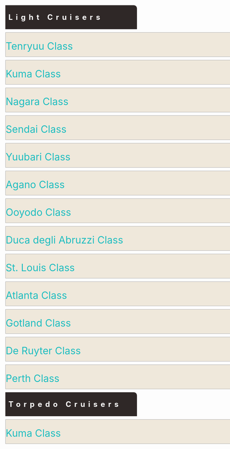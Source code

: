<div style="width: 80%; background: #2F2827; border-top-right-radius: 10px; margin: 10px; padding: 10px; letter-spacing: 10px;"><font size= 5 color =#FFFFFF>'''Light Cruisers'''</font></div>

<div style="background:#EFE8DB;border:#AAAAAA 1px solid;width:790px;margin:10px;border-top-right-radius: 10px;padding: 10px 0px 00px 0px;"><div class="toccolours mw-collapsible mw-collapsed"><font size="6" color="#1DBDC0" >Tenryuu Class</font>
<div class="mw-collapsible-content">
{{{!}} style = "width:100%" cellspacing = "1" style = ""
{{!}} align = "center" style="background: #D6C8B8; width: 500px; letter-spacing: 2px;" {{!}}<font  size="4">'''Tenryuu Kai Ni''' </font><br /><font size="2">''ID 48'' </font>
{{!}} align = "center" style="background: #D6C8B8; width: 500px; letter-spacing: 2px;" {{!}}<font  size="4">'''Tatsuta Kai Ni''' </font><br /><font size="2">''ID 32'' </font>
{{!}} align = "center" style="background: #D6C8B8; width: 500px; letter-spacing: 2px;" {{!}}<font size="4">'''Empty''' </font><br /><font size="2">''Empty'' </font>
{{!}} align = "center" style="background: #D6C8B8; width: 500px; letter-spacing: 2px;" {{!}}<font size="4">'''Empty''' </font><br /><font size="2">''Empty'' </font>
{{!}}- 
{{!}} style="background: #EFE8DB;" {{!}}{{ShipCardKai|Tenryuu/Kai Ni|size=175px|align=center}}
{{!}} style="background: #EFE8DB;" {{!}}{{ShipCardKai|Tatsuta/Kai Ni|size=175px|align=center}}
{{!}} style="background: #EFE8DB;" {{!}}[[File:Empty ship slot.png|175px|center]]
{{!}} style="background: #EFE8DB;" {{!}}[[File:Empty ship slot.png|175px|center]]
{{!}}-
{{!}}}
</div></div></div>

<div style="background:#EFE8DB;border:#AAAAAA 1px solid;width:790px;margin:10px;border-top-right-radius: 10px;padding: 10px 0px 00px 0px;"><div class="toccolours mw-collapsible mw-collapsed"><font size="6" color="#1DBDC0" >Kuma Class</font>
<div class="mw-collapsible-content">
{{{!}} style = "width:100%" cellspacing = "1" style = ""
{{!}} align = "center" style="background: #D6C8B8; width: 500px; letter-spacing: 2px;" {{!}}<font  size="4">'''Kuma Kai''' </font><br /><font size="2">''ID 13715'' </font>
{{!}} align = "center" style="background: #D6C8B8; width: 500px; letter-spacing: 2px;" {{!}}<font  size="4">'''Tama Kai Ni''' </font><br /><font size="2">''ID 13700'' </font>
{{!}} align = "center" style="background: #D6C8B8; width: 500px; letter-spacing: 2px;" {{!}}<font size="4">'''Empty''' </font><br /><font size="2">''Empty'' </font>
{{!}} align = "center" style="background: #D6C8B8; width: 500px; letter-spacing: 2px;" {{!}}<font size="4">'''Empty''' </font><br /><font size="2">''Empty'' </font>
{{!}}- 
{{!}} style="background: #EFE8DB;" {{!}}{{ShipCardKai|Kuma/Kai|size=175px|align=center}}
{{!}} style="background: #EFE8DB;" {{!}}{{ShipCardKai|Tama/Kai Ni|size=175px|align=center}}
{{!}} style="background: #EFE8DB;" {{!}}[[File:Empty ship slot.png|175px|center]]
{{!}} style="background: #EFE8DB;" {{!}}[[File:Empty ship slot.png|175px|center]]
{{!}}-
{{!}}}
</div></div></div>

<div style="background:#EFE8DB;border:#AAAAAA 1px solid;width:790px;margin:10px;border-top-right-radius: 10px;padding: 10px 0px 00px 0px;"><div class="toccolours mw-collapsible mw-collapsed"><font size="6" color="#1DBDC0" >Nagara Class</font>
<div class="mw-collapsible-content">
{{{!}} style = "width:100%" cellspacing = "1" style = ""
{{!}} align = "center" style="background: #D6C8B8; width: 500px; letter-spacing: 2px;" {{!}}<font  size="4">'''Nagara Kai''' </font><br /><font size="2">''ID 13729'' </font>
{{!}} align = "center" style="background: #D6C8B8; width: 500px; letter-spacing: 2px;" {{!}}<font  size="4">'''Isuzu Kai Ni''' </font><br /><font size="2">''ID 1441'' </font>
{{!}} align = "center" style="background: #D6C8B8; width: 500px; letter-spacing: 2px;" {{!}}<font  size="4">'''Yura Kai Ni''' </font><br /><font size="2">''ID 21963'' </font>
{{!}} align = "center" style="background: #D6C8B8; width: 500px; letter-spacing: 2px;" {{!}}<font  size="4">'''Natori Kai''' </font><br /><font size="2">''ID 21139'' </font>
{{!}}- 
{{!}} style="background: #EFE8DB;" {{!}}{{ShipCardKai|Nagara/Kai|size=175px|align=center}}
{{!}} style="background: #EFE8DB;" {{!}}{{ShipCardKai|Isuzu/Kai Ni|size=175px|align=center}}
{{!}} style="background: #EFE8DB;" {{!}}{{ShipCardKai|Yura/Kai Ni|size=175px|align=center}}
{{!}} style="background: #EFE8DB;" {{!}}{{ShipCardKai|Natori/Kai|size=175px|align=center}}
{{!}}-
{{!}} align = "center" style="background: #D6C8B8; letter-spacing: 2px;" {{!}}<font   size="4">'''Kinu Kai Ni''' </font><br /><font size="2">''ID 24073'' </font>
{{!}} align = "center" style="background: #D6C8B8; letter-spacing: 2px;" {{!}}<font   size="4">'''Kinu Kai Ni''' </font><br /><font size="2">''ID 29958'' </font>
{{!}} align = "center" style="background: #D6C8B8; letter-spacing: 2px;" {{!}}<font   size="4">'''Kinu Kai Ni''' </font><br /><font size="2">''ID 34160'' </font>
{{!}} align = "center" style="background: #D6C8B8; letter-spacing: 2px;" {{!}}<font   size="4">'''Abukuma Kai Ni''' </font><br /><font size="2">''ID 14067'' </font>
{{!}}- 
{{!}} style="background: #EFE8DB;" {{!}}{{ShipCardKai|Kinu/Kai Ni|size=175px|align=center}}
{{!}} style="background: #EFE8DB;" {{!}}{{ShipCardKai|Kinu/Kai Ni|size=175px|align=center}}
{{!}} style="background: #EFE8DB;" {{!}}{{ShipCardKai|Kinu/Kai Ni|size=175px|align=center}}
{{!}} style="background: #EFE8DB;" {{!}}{{ShipCardKai|Abukuma/Kai Ni|size=175px|align=center}}
{{!}}-
{{!}} align = "center" style="background: #D6C8B8; letter-spacing: 2px;" {{!}}<font   size="4">'''Abukuma Kai Ni''' </font><br /><font size="2">''ID 26304'' </font>
{{!}} align = "center" style="background: #D6C8B8; letter-spacing: 2px;" {{!}}<font   size="4">'''Abukuma Kai Ni''' </font><br /><font size="2">''ID 35734'' </font>
{{!}} align = "center" style="background: #D6C8B8; letter-spacing: 2px;" {{!}}<font   size="4">'''Empty''' </font><br /><font size="2">''Empty'' </font>
{{!}} align = "center" style="background: #D6C8B8; letter-spacing: 2px;" {{!}}<font   size="4">'''Empty''' </font><br /><font size="2">''Empty'' </font>
{{!}}- 
{{!}} style="background: #EFE8DB;" {{!}}{{ShipCardKai|Abukuma/Kai Ni|size=175px|align=center}}
{{!}} style="background: #EFE8DB;" {{!}}{{ShipCardKai|Abukuma/Kai Ni|size=175px|align=center}}
{{!}} style="background: #EFE8DB;" {{!}}[[File:Empty ship slot.png|175px|center]]
{{!}} style="background: #EFE8DB;" {{!}}[[File:Empty ship slot.png|175px|center]]
{{!}}}
</div></div></div>

<div style="background:#EFE8DB;border:#AAAAAA 1px solid;width:790px;margin:10px;border-top-right-radius: 10px;padding: 10px 0px 00px 0px;"><div class="toccolours mw-collapsible mw-collapsed"><font size="6" color="#1DBDC0" >Sendai Class</font>
<div class="mw-collapsible-content">
{{{!}} style = "width:100%" cellspacing = "1" style = ""
{{!}} align = "center" style="background: #D6C8B8; width: 500px; letter-spacing: 2px;" {{!}}<font  size="4">'''Sendai Kai Ni''' </font><br /><font size="2">''ID 4777'' </font>
{{!}} align = "center" style="background: #D6C8B8; width: 500px; letter-spacing: 2px;" {{!}}<font  size="4">'''Jintsuu Kai Ni''' </font><br /><font size="2">''ID 1323'' </font>
{{!}} align = "center" style="background: #D6C8B8; width: 500px; letter-spacing: 2px;" {{!}}<font  size="4">'''Naka Kai Ni''' </font><br /><font size="2">''ID 677'' </font>
{{!}} align = "center" style="background: #D6C8B8; width: 500px; letter-spacing: 2px;" {{!}}<font  size="4">'''Empty''' </font><br /><font size="2">''Empty'' </font>
{{!}}- 
{{!}} style="background: #EFE8DB;" {{!}}{{ShipCardKai|Sendai/Kai Ni|size=175px|align=center}}
{{!}} style="background: #EFE8DB;" {{!}}{{ShipCardKai|Jintsuu/Kai Ni|size=175px|align=center}}
{{!}} style="background: #EFE8DB;" {{!}}{{ShipCardKai|Naka/Kai Ni|size=175px|align=center}}
{{!}} style="background: #EFE8DB;" {{!}}[[File:Empty ship slot.png|175px|center]]
{{!}}-
{{!}}}
</div></div></div>

<div style="background:#EFE8DB;border:#AAAAAA 1px solid;width:790px;margin:10px;border-top-right-radius: 10px;padding: 10px 0px 00px 0px;"><div class="toccolours mw-collapsible mw-collapsed"><font size="6" color="#1DBDC0" >Yuubari Class</font>
<div class="mw-collapsible-content">
{{{!}} style = "width:100%" cellspacing = "1" style = ""
{{!}} align = "center" style="background: #D6C8B8; width: 500px; letter-spacing: 2px;" {{!}}<font  size="4">'''Yuubari Kai Ni Toku''' </font><br /><font size="2">''ID 3622'' </font>
{{!}} align = "center" style="background: #D6C8B8; width: 500px; letter-spacing: 2px;" {{!}}<font  size="4">'''Yuubari Kai Ni D''' </font><br /><font size="2">''ID 48298'' </font>
{{!}} align = "center" style="background: #D6C8B8; width: 500px; letter-spacing: 2px;" {{!}}<font size="4">'''Yuubari Kai Ni''' </font><br /><font size="2">''ID 48266'' </font>
{{!}} align = "center" style="background: #D6C8B8; width: 500px; letter-spacing: 2px;" {{!}}<font size="4">'''Empty''' </font><br /><font size="2">''Empty'' </font>
{{!}}- 
{{!}} style="background: #EFE8DB;" {{!}}{{ShipCardKai|Yuubari/Kai Ni Toku|size=175px|align=center}}
{{!}} style="background: #EFE8DB;" {{!}}{{ShipCardKai|Yuubari/Kai Ni D|size=175px|align=center}}
{{!}} style="background: #EFE8DB;" {{!}}{{ShipCardKai|Yuubari/Kai Ni|size=175px|align=center}}
{{!}} style="background: #EFE8DB;" {{!}}[[File:Empty ship slot.png|175px|center]]
{{!}}-
{{!}}}
</div></div></div>

<div style="background:#EFE8DB;border:#AAAAAA 1px solid;width:790px;margin:10px;border-top-right-radius: 10px;padding: 10px 0px 00px 0px;"><div class="toccolours mw-collapsible mw-collapsed"><font size="6" color="#1DBDC0" >Agano Class</font>
<div class="mw-collapsible-content">
{{{!}} style = "width:100%" cellspacing = "1" style = ""
{{!}} align = "center" style="background: #D6C8B8; width: 500px; letter-spacing: 2px;" {{!}}<font  size="4">'''Agano Kai''' </font><br /><font size="2">''ID 7701'' </font>
{{!}} align = "center" style="background: #D6C8B8; width: 500px; letter-spacing: 2px;" {{!}}<font  size="4">'''Noshiro Kai''' </font><br /><font size="2">''ID 4190'' </font>
{{!}} align = "center" style="background: #D6C8B8; width: 500px; letter-spacing: 2px;" {{!}}<font  size="4">'''Yahagi Kai''' </font><br /><font size="2">''ID 7200'' </font>
{{!}} align = "center" style="background: #D6C8B8; width: 500px; letter-spacing: 2px;" {{!}}<font  size="4">'''Sakawa Kai''' </font><br /><font size="2">''ID 3431'' </font>
{{!}}- 
{{!}} style="background: #EFE8DB;" {{!}}{{ShipCardKai|Agano/Kai|size=175px|align=center}}
{{!}} style="background: #EFE8DB;" {{!}}{{ShipCardKai|Noshiro/Kai|size=175px|align=center}}
{{!}} style="background: #EFE8DB;" {{!}}{{ShipCardKai|Yahagi/Kai|size=175px|align=center}}
{{!}} style="background: #EFE8DB;" {{!}}{{ShipCardKai|Sakawa/Kai|size=175px|align=center}}
{{!}}-
{{!}}}
</div></div></div>

<div style="background:#EFE8DB;border:#AAAAAA 1px solid;width:790px;margin:10px;border-top-right-radius: 10px;padding: 10px 0px 00px 0px;"><div class="toccolours mw-collapsible mw-collapsed"><font size="6" color="#1DBDC0" >Ooyodo Class</font>
<div class="mw-collapsible-content">
{{{!}} style = "width:100%" cellspacing = "1" style = ""
{{!}} align = "center" style="background: #D6C8B8; width: 500px; letter-spacing: 2px;" {{!}}<font  size="4">'''Ooyodo Kai''' </font><br /><font size="2">''ID 6735'' </font>
{{!}} align = "center" style="background: #D6C8B8; width: 500px; letter-spacing: 2px;" {{!}}<font size="4">'''Empty''' </font><br /><font size="2">''Empty'' </font>
{{!}} align = "center" style="background: #D6C8B8; width: 500px; letter-spacing: 2px;" {{!}}<font size="4">'''Empty''' </font><br /><font size="2">''Empty'' </font>
{{!}} align = "center" style="background: #D6C8B8; width: 500px; letter-spacing: 2px;" {{!}}<font size="4">'''Empty''' </font><br /><font size="2">''Empty'' </font>
{{!}}- 
{{!}} style="background: #EFE8DB;" {{!}}{{ShipCardKai|Ooyodo/Kai|size=175px|align=center}}
{{!}} style="background: #EFE8DB;" {{!}}[[File:Empty ship slot.png|175px|center]]
{{!}} style="background: #EFE8DB;" {{!}}[[File:Empty ship slot.png|175px|center]]
{{!}} style="background: #EFE8DB;" {{!}}[[File:Empty ship slot.png|175px|center]]
{{!}}-
{{!}}}
</div></div></div>

<div style="background:#EFE8DB;border:#AAAAAA 1px solid;width:790px;margin:10px;border-top-right-radius: 10px;padding: 10px 0px 00px 0px;"><div class="toccolours mw-collapsible mw-collapsed"><font size="6" color="#1DBDC0" >Duca degli Abruzzi Class</font>
<div class="mw-collapsible-content">
{{{!}} style = "width:100%" cellspacing = "1" style = ""
{{!}} align = "center" style="background: #D6C8B8; width: 500px; letter-spacing: 2px;" {{!}}<font  size="4">'''Duca degli Abruzzi Kai''' </font><br /><font size="2">''ID 46935'' </font>
{{!}} align = "center" style="background: #D6C8B8; width: 500px; letter-spacing: 2px;" {{!}}<font  size="4">'''Giuseppe Garibaldi Kai''' </font><br /><font size="2">''ID 45354'' </font>
{{!}} align = "center" style="background: #D6C8B8; width: 500px; letter-spacing: 2px;" {{!}}<font size="4">'''Empty''' </font><br /><font size="2">''Empty'' </font>
{{!}} align = "center" style="background: #D6C8B8; width: 500px; letter-spacing: 2px;" {{!}}<font size="4">'''Empty''' </font><br /><font size="2">''Empty'' </font>
{{!}}- 
{{!}} style="background: #EFE8DB;" {{!}}{{ShipCardKai|Duca degli Abruzzi/Kai|size=175px|align=center}}
{{!}} style="background: #EFE8DB;" {{!}}{{ShipCardKai|Giuseppe Garibaldi/Kai|size=175px|align=center}}
{{!}} style="background: #EFE8DB;" {{!}}[[File:Empty ship slot.png|175px|center]]
{{!}} style="background: #EFE8DB;" {{!}}[[File:Empty ship slot.png|175px|center]]
{{!}}-
{{!}}}
</div></div></div>

<div style="background:#EFE8DB;border:#AAAAAA 1px solid;width:790px;margin:10px;border-top-right-radius: 10px;padding: 10px 0px 00px 0px;"><div class="toccolours mw-collapsible mw-collapsed"><font size="6" color="#1DBDC0" >St. Louis Class</font>
<div class="mw-collapsible-content">
{{{!}} style = "width:100%" cellspacing = "1" style = ""
{{!}} align = "center" style="background: #D6C8B8; width: 500px; letter-spacing: 2px;" {{!}}<font  size="4">'''Helena Kai''' </font><br /><font size="2">''ID 50978'' </font>
{{!}} align = "center" style="background: #D6C8B8; width: 500px; letter-spacing: 2px;" {{!}}<font  size="4">'''Helena Kai''' </font><br /><font size="2">''ID 51054'' </font>
{{!}} align = "center" style="background: #D6C8B8; width: 500px; letter-spacing: 2px;" {{!}}<font size="4">'''Empty''' </font><br /><font size="2">''Empty'' </font>
{{!}} align = "center" style="background: #D6C8B8; width: 500px; letter-spacing: 2px;" {{!}}<font size="4">'''Empty''' </font><br /><font size="2">''Empty'' </font>
{{!}}- 
{{!}} style="background: #EFE8DB;" {{!}}{{ShipCardKai|Helena/Kai|size=175px|align=center}}
{{!}} style="background: #EFE8DB;" {{!}}{{ShipCardKai|Helena/Kai|size=175px|align=center}}
{{!}} style="background: #EFE8DB;" {{!}}[[File:Empty ship slot.png|175px|center]]
{{!}} style="background: #EFE8DB;" {{!}}[[File:Empty ship slot.png|175px|center]]
{{!}}-
{{!}}}
</div></div></div>

<div style="background:#EFE8DB;border:#AAAAAA 1px solid;width:790px;margin:10px;border-top-right-radius: 10px;padding: 10px 0px 00px 0px;"><div class="toccolours mw-collapsible mw-collapsed"><font size="6" color="#1DBDC0" >Atlanta Class</font>
<div class="mw-collapsible-content">
{{{!}} style = "width:100%" cellspacing = "1" style = ""
{{!}} align = "center" style="background: #D6C8B8; width: 500px; letter-spacing: 2px;" {{!}}<font  size="4">'''Atlanta Kai''' </font><br /><font size="2">''ID 47858'' </font>
{{!}} align = "center" style="background: #D6C8B8; width: 500px; letter-spacing: 2px;" {{!}}<font  size="4">'''Empty''' </font><br /><font size="2">''Empty'' </font>
{{!}} align = "center" style="background: #D6C8B8; width: 500px; letter-spacing: 2px;" {{!}}<font size="4">'''Empty''' </font><br /><font size="2">''Empty'' </font>
{{!}} align = "center" style="background: #D6C8B8; width: 500px; letter-spacing: 2px;" {{!}}<font size="4">'''Empty''' </font><br /><font size="2">''Empty'' </font>
{{!}}- 
{{!}} style="background: #EFE8DB;" {{!}}{{ShipCardKai|Atlanta/Kai|size=175px|align=center}}
{{!}} style="background: #EFE8DB;" {{!}}[[File:Empty ship slot.png|175px|center]]
{{!}} style="background: #EFE8DB;" {{!}}[[File:Empty ship slot.png|175px|center]]
{{!}} style="background: #EFE8DB;" {{!}}[[File:Empty ship slot.png|175px|center]]
{{!}}-
{{!}}}
</div></div></div>

<div style="background:#EFE8DB;border:#AAAAAA 1px solid;width:790px;margin:10px;border-top-right-radius: 10px;padding: 10px 0px 00px 0px;"><div class="toccolours mw-collapsible mw-collapsed"><font size="6" color="#1DBDC0" >Gotland Class</font>
<div class="mw-collapsible-content">
{{{!}} style = "width:100%" cellspacing = "1" style = ""
{{!}} align = "center" style="background: #D6C8B8; width: 500px; letter-spacing: 2px;" {{!}}<font  size="4">'''Gotland Andra''' </font><br /><font size="2">''ID 40925'' </font>
{{!}} align = "center" style="background: #D6C8B8; width: 500px; letter-spacing: 2px;" {{!}}<font  size="4">'''Gotland Kai''' </font><br /><font size="2">''ID 41181'' </font>
{{!}} align = "center" style="background: #D6C8B8; width: 500px; letter-spacing: 2px;" {{!}}<font size="4">'''Gotland''' </font><br /><font size="2">''ID 49445'' </font>
{{!}} align = "center" style="background: #D6C8B8; width: 500px; letter-spacing: 2px;" {{!}}<font size="4">'''Empty''' </font><br /><font size="2">''Empty'' </font>
{{!}}- 
{{!}} style="background: #EFE8DB;" {{!}}{{ShipCardKai|Gotland/Andra|size=175px|align=center}}
{{!}} style="background: #EFE8DB;" {{!}}{{ShipCardKai|Gotland/Kai|size=175px|align=center}}
{{!}} style="background: #EFE8DB;" {{!}}{{ShipCardKai|Gotland|size=175px|align=center}}
{{!}} style="background: #EFE8DB;" {{!}}[[File:Empty ship slot.png|175px|center]]
{{!}}-
{{!}}}
</div></div></div>

<div style="background:#EFE8DB;border:#AAAAAA 1px solid;width:790px;margin:10px;border-top-right-radius: 10px;padding: 10px 0px 00px 0px;"><div class="toccolours mw-collapsible mw-collapsed"><font size="6" color="#1DBDC0" >De Ruyter Class</font>
<div class="mw-collapsible-content">
{{{!}} style = "width:100%" cellspacing = "1" style = ""
{{!}} align = "center" style="background: #D6C8B8; width: 500px; letter-spacing: 2px;" {{!}}<font  size="4">'''De Ruyter Kai''' </font><br /><font size="2">''ID 47763'' </font>
{{!}} align = "center" style="background: #D6C8B8; width: 500px; letter-spacing: 2px;" {{!}}<font  size="4">'''De Ruyter Kai''' </font><br /><font size="2">''ID 48123'' </font>
{{!}} align = "center" style="background: #D6C8B8; width: 500px; letter-spacing: 2px;" {{!}}<font size="4">'''Empty''' </font><br /><font size="2">''Empty'' </font>
{{!}} align = "center" style="background: #D6C8B8; width: 500px; letter-spacing: 2px;" {{!}}<font size="4">'''Empty''' </font><br /><font size="2">''Empty'' </font>
{{!}}- 
{{!}} style="background: #EFE8DB;" {{!}}{{ShipCardKai|De Ruyter/Kai|size=175px|align=center}}
{{!}} style="background: #EFE8DB;" {{!}}{{ShipCardKai|De Ruyter/Kai|size=175px|align=center}}
{{!}} style="background: #EFE8DB;" {{!}}[[File:Empty ship slot.png|175px|center]]
{{!}} style="background: #EFE8DB;" {{!}}[[File:Empty ship slot.png|175px|center]]
{{!}}-
{{!}}}
</div></div></div>

<div style="background:#EFE8DB;border:#AAAAAA 1px solid;width:790px;margin:10px;border-top-right-radius: 10px;padding: 10px 0px 00px 0px;"><div class="toccolours mw-collapsible mw-collapsed"><font size="6" color="#1DBDC0" >Perth Class</font>
<div class="mw-collapsible-content">
{{{!}} style = "width:100%" cellspacing = "1" style = ""
{{!}} align = "center" style="background: #D6C8B8; width: 500px; letter-spacing: 2px;" {{!}}<font  size="4">'''Perth Kai''' </font><br /><font size="2">''ID 47579'' </font>
{{!}} align = "center" style="background: #D6C8B8; width: 500px; letter-spacing: 2px;" {{!}}<font  size="4">'''Empty''' </font><br /><font size="2">''Empty'' </font>
{{!}} align = "center" style="background: #D6C8B8; width: 500px; letter-spacing: 2px;" {{!}}<font size="4">'''Empty''' </font><br /><font size="2">''Empty'' </font>
{{!}} align = "center" style="background: #D6C8B8; width: 500px; letter-spacing: 2px;" {{!}}<font size="4">'''Empty''' </font><br /><font size="2">''Empty'' </font>
{{!}}- 
{{!}} style="background: #EFE8DB;" {{!}}{{ShipCardKai|Perth/Kai|size=175px|align=center}}
{{!}} style="background: #EFE8DB;" {{!}}[[File:Empty ship slot.png|175px|center]]
{{!}} style="background: #EFE8DB;" {{!}}[[File:Empty ship slot.png|175px|center]]
{{!}} style="background: #EFE8DB;" {{!}}[[File:Empty ship slot.png|175px|center]]
{{!}}-
{{!}}}
</div></div></div>

<div style="width: 80%; background: #2F2827; border-top-right-radius: 10px; margin: 10px; padding: 10px; letter-spacing: 10px;"><font size= 5 color =#FFFFFF>'''Torpedo Cruisers'''</font></div>

<div style="background:#EFE8DB;border:#AAAAAA 1px solid;width:790px;margin:10px;border-top-right-radius: 10px;padding: 10px 0px 00px 0px;"><div class="toccolours mw-collapsible mw-collapsed"><font size="6" color="#1DBDC0" >Kuma Class</font>
<div class="mw-collapsible-content">
{{{!}} style = "width:100%" cellspacing = "1" style = ""
{{!}} align = "center" style="background: #D6C8B8; width: 500px; letter-spacing: 2px;" {{!}}<font size="4">'''Kitakami Kai Ni''' </font><br /><font size="2">''ID 608'' </font>
{{!}} align = "center" style="background: #D6C8B8; width: 500px; letter-spacing: 2px;" {{!}}<font size="4">'''Kitakami Kai Ni''' </font><br /><font size="2">''ID 18082'' </font>
{{!}} align = "center" style="background: #D6C8B8; width: 500px; letter-spacing: 2px;" {{!}}<font  size="4">'''Kitakami Kai Ni''' </font><br /><font size="2">''ID 32143'' </font>
{{!}} align = "center" style="background: #D6C8B8; width: 500px; letter-spacing: 2px;" {{!}}<font  size="4">''Empty'' </font><br /><font size="2">''Empty'' </font>
{{!}}- 
{{!}} style="background: #EFE8DB;" {{!}}{{ShipCardKai|Kitakami/Kai Ni|size=175px|align=center}}
{{!}} style="background: #EFE8DB;" {{!}}{{ShipCardKai|Kitakami/Kai|size=175px|align=center}}
{{!}} style="background: #EFE8DB;" {{!}}{{ShipCardKai|Kitakami/Kai|size=175px|align=center}}
{{!}} style="background: #EFE8DB;" {{!}}[[File:Empty ship slot.png|175px|center]]
{{!}}-
{{{!}} style = "width:100%" cellspacing = "1" style = ""
{{!}} align = "center" style="background: #D6C8B8; width: 500px; letter-spacing: 2px;" {{!}}<font  size="4">'''Ooi Kai Ni''' </font><br /><font size="2">''ID 1653'' </font>
{{!}} align = "center" style="background: #D6C8B8; width: 500px; letter-spacing: 2px;" {{!}}<font  size="4">'''Ooi Kai Ni''' </font><br /><font size="2">''ID 17925'' </font>
{{!}} align = "center" style="background: #D6C8B8; width: 500px; letter-spacing: 2px;" {{!}}<font  size="4">'''Ooi Kai Ni''' </font><br /><font size="2">''ID 32471'' </font>
{{!}} align = "center" style="background: #D6C8B8; width: 500px; letter-spacing: 2px;" {{!}}<font  size="4">''Empty'' </font><br /><font size="2">''Empty'' </font>
{{!}}- 
{{!}} style="background: #EFE8DB;" {{!}}{{ShipCardKai|Ooi/Kai Ni|size=175px|align=center}}
{{!}} style="background: #EFE8DB;" {{!}}{{ShipCardKai|Ooi/Kai|size=175px|align=center}}
{{!}} style="background: #EFE8DB;" {{!}}{{ShipCardKai|Ooi/Kai|size=175px|align=center}}
{{!}} style="background: #EFE8DB;" {{!}}[[File:Empty ship slot.png|175px|center]]
{{!}}-
{{{!}} style = "width:100%" cellspacing = "1" style = ""
{{!}} align = "center" style="background: #D6C8B8; width: 500px; letter-spacing: 2px;" {{!}}<font  size="4">'''Kiso Kai Ni''' </font><br /><font size="2">''ID 68'' </font>
{{!}} align = "center" style="background: #D6C8B8; width: 500px; letter-spacing: 2px;" {{!}}<font  size="4">'''Kiso Kai Ni''' </font><br /><font size="2">''ID 32181'' </font>
{{!}} align = "center" style="background: #D6C8B8; width: 500px; letter-spacing: 2px;" {{!}}<font  size="4">'''Kiso Kai Ni''' </font><br /><font size="2">''ID 32699'' </font>
{{!}} align = "center" style="background: #D6C8B8; width: 500px; letter-spacing: 2px;" {{!}}<font  size="4">''Empty'' </font><br /><font size="2">''Empty'' </font>
{{!}}- 
{{!}} style="background: #EFE8DB;" {{!}}{{ShipCardKai|Kiso/Kai Ni|size=175px|align=center}}
{{!}} style="background: #EFE8DB;" {{!}}{{ShipCardKai|Kiso/Kai Ni|size=175px|align=center}}
{{!}} style="background: #EFE8DB;" {{!}}{{ShipCardKai|Kiso/Kai Ni|size=175px|align=center}}
{{!}} style="background: #EFE8DB;" {{!}}[[File:Empty ship slot.png|175px|center]]
{{!}}-
{{!}}}
</div></div></div>